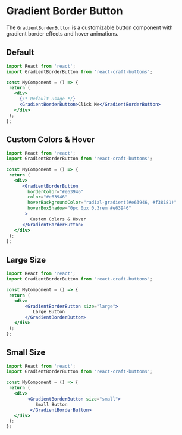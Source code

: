 
<Meta title="Buttons/GradientBorderButton" component={GradientBorderButton} />

# Gradient Border Button

The `GradientBorderButton` is a customizable button component with gradient border effects and hover animations.

## Default
 
 ```jsx
import React from 'react';
import GradientBorderButton from 'react-craft-buttons';

const MyComponent = () => {
  return (
    <div>
      {/* Default usage */}
      <GradientBorderButton>Click Me</GradientBorderButton>
    </div>
  );
}; 
```


## Custom Colors & Hover

 ```jsx
import React from 'react';
import GradientBorderButton from 'react-craft-buttons';

const MyComponent = () => {
  return (
    <div>
       <GradientBorderButton
         borderColor="#e63946"
         color="#e63946"
         hoverBackgroundColor="radial-gradient(#e63946, #f38181)"
         hoverBoxShadow="0px 0px 0.3rem #e63946"
        >
          Custom Colors & Hover
       </GradientBorderButton>
    </div>
  );
}; 
```


## Large Size

 ```jsx
import React from 'react';
import GradientBorderButton from 'react-craft-buttons';

const MyComponent = () => {
  return (
    <div>
        <GradientBorderButton size="large">
           Large Button
        </GradientBorderButton>
    </div>
  );
}; 
```

## Small Size

 ```jsx
import React from 'react';
import GradientBorderButton from 'react-craft-buttons';

const MyComponent = () => {
  return (
    <div>
         <GradientBorderButton size="small">
            Small Button
          </GradientBorderButton>
    </div>
  );
}; 
```